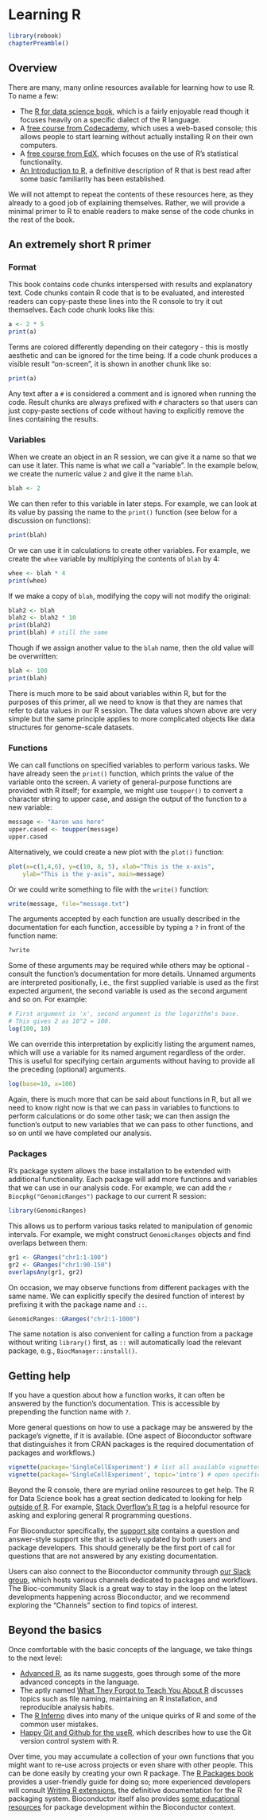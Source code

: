 # Learning R 

```r
library(rebook)
chapterPreamble()
```

## Overview

There are many, many online resources available for learning how to use R.
To name a few:

- The [R for data science book](https://r4ds.had.co.nz/), which is a fairly enjoyable read
though it focuses heavily on a specific dialect of the R language.
- A [free course from Codecademy](https://www.codecademy.com/learn/learn-r),
which uses a web-based console; this allows people to start learning without actually installing R on their own computers.
- A [free course from EdX](https://www.edx.org/course/statistics-and-r),
which focuses on the use of R's statistical functionality. 
- [An Introduction to R](https://cran.r-project.org/doc/manuals/R-intro.pdf),
a definitive description of R that is best read after some basic familiarity has been established. 

We will not attempt to repeat the contents of these resources here, as they already to a good job of explaining themselves.
Rather, we will provide a minimal primer to R to enable readers to make sense of the code chunks in the rest of the book.

## An extremely short R primer

### Format

This book contains code chunks interspersed with results and explanatory text.
Code chunks contain R code that is to be evaluated, and interested readers can copy-paste these lines into the R console to try it out themselves.
Each code chunk looks like this:

```r
a <- 2 * 5
print(a)
```

Terms are colored differently depending on their category - this is mostly aesthetic and can be ignored for the time being.
If a code chunk produces a visible result "on-screen", it is shown in another chunk like so:

```r
print(a)
```

Any text after a `#` is considered a comment and is ignored when running the code.
Result chunks are always prefixed with `#` characters so that users can just copy-paste sections of code without having to explicitly remove the lines containing the results.

### Variables

When we create an object in an R session, we can give it a name so that we can use it later.
This name is what we call a "variable".
In the example below, we create the numeric value `2` and give it the name `blah`. 

```r
blah <- 2
```

We can then refer to this variable in later steps.
For example, we can look at its value by passing the name to the `print()` function (see below for a discussion on functions):

```r
print(blah)
```

Or we can use it in calculations to create other variables.
For example, we create the `whee` variable by multiplying the contents of `blah` by 4:

```r
whee <- blah * 4
print(whee)
```

If we make a copy of `blah`, modifying the copy will not modify the original:

```r
blah2 <- blah
blah2 <- blah2 * 10
print(blah2) 
print(blah) # still the same
```

Though if we assign another value to the `blah` name, then the old value will be overwritten:

```r
blah <- 100
print(blah)
```

There is much more to be said about variables within R, but for the purposes of this primer, 
all we need to know is that they are names that refer to data values in our R session.
The data values shown above are very simple but the same principle applies to more complicated objects like data structures for genome-scale datasets.

### Functions

We can call functions on specified variables to perform various tasks.
We have already seen the `print()` function, which prints the value of the variable onto the screen.
A variety of general-purpose functions are provided with R itself;
for example, we might use `toupper()` to convert a character string to upper case, and assign the output of the function to a new variable:

```r
message <- "Aaron was here"
upper.cased <- toupper(message)
upper.cased
```

Alternatively, we could create a new plot with the `plot()` function:

```r
plot(x=c(1,4,6), y=c(10, 8, 5), xlab="This is the x-axis", 
    ylab="This is the y-axis", main=message)
```

Or we could write something to file with the `write()` function:

```r
write(message, file="message.txt")
```

The arguments accepted by each function are usually described in the documentation for each function, accessible by typing a `?` in front of the function name:

```r
?write
```

Some of these arguments may be required while others may be optional - consult the function's documentation for more details.
Unnamed arguments are interpreted positionally, i.e., the first supplied variable is used as the first expected argument, the second variable is used as the second argument and so on.
For example:

```r
# First argument is 'x', second argument is the logarithm's base.
# This gives 2 as 10^2 = 100.
log(100, 10)
```

We can override this interpretation by explicitly listing the argument names, which will use a variable for its named argument regardless of the order.
This is useful for specifying certain arguments without having to provide all the preceding (optional) arguments.

```r
log(base=10, x=100)
```

Again, there is much more that can be said about functions in R, 
but all we need to know right now is that we can pass in variables to functions to perform calculations or do some other task;
we can then assign the function's output to new variables that we can pass to other functions, and so on until we have completed our analysis.

### Packages

R's package system allows the base installation to be extended with additional functionality.
Each package will add more functions and variables that we can use in our analysis code. 
For example, we can add the `r Biocpkg("GenomicRanges")` package to our current R session:
    
```r
library(GenomicRanges)
```

This allows us to perform various tasks related to manipulation of genomic intervals.
For example, we might construct `GenomicRanges` objects and find overlaps between them:

```r
gr1 <- GRanges("chr1:1-100")
gr2 <- GRanges("chr1:90-150")
overlapsAny(gr1, gr2)
```

On occasion, we may observe functions from different packages with the same name.
We can explicitly specify the desired function of interest by prefixing it with the package name and `::`.

```r
GenomicRanges::GRanges("chr2:1-1000")
```

The same notation is also convenient for calling a function from a package without writing `library()` first,
as `::` will automatically load the relevant package, e.g., `BiocManager::install()`.

## Getting help

If you have a question about how a function works, it can often be answered by the function's documentation.
This is accessible by prepending the function name with `?`.

More general questions on how to use a package may be answered by the package's vignette, if it is available.
(One aspect of Bioconductor software that distinguishes it from CRAN packages is the required documentation of packages and workflows.)

```r
vignette(package='SingleCellExperiment') # list all available vignettes
vignette(package='SingleCellExperiment', topic='intro') # open specific vignette
```

Beyond the R console, there are myriad online resources to get help. 
The R for Data Science book has a great section dedicated to looking for help [outside of R](https://r4ds.had.co.nz/introduction.html#getting-help-and-learning-more). 
For example, [Stack Overflow's R tag](https://stackoverflow.com/questions/tagged/r) is a helpful resource for asking and exploring general R programming questions.
    
For Bioconductor specifically, the [support site](https://support.bioconductor.org/) contains a question and answer-style support site that is actively updated by both users and package developers.
This should generally be the first port of call for questions that are not answered by any existing documentation.

Users can also connect to the Bioconductor community through [our Slack group](https://bioc-community.herokuapp.com), which hosts various channels dedicated to packages and workflows. 
The Bioc-community Slack is a great way to stay in the loop on the latest developments happening across Bioconductor, and we recommend exploring the "Channels" section to find topics of interest. 

## Beyond the basics

Once comfortable with the basic concepts of the language, we take things to the next level:

- [Advanced R](https://adv-r.hadley.nz/), as its name suggests, goes through some of the more advanced concepts in the language.
- The aptly named [What They Forgot to Teach You About R](https://whattheyforgot.org/) discusses topics such as file naming, maintaining an R installation, and reproducible analysis habits.
- The [R Inferno](https://www.burns-stat.com/pages/Tutor/R_inferno.pdf) dives into many of the unique quirks of R and some of the common user mistakes.
- [Happy Git and Github for the useR](https://happygitwithr.com/), which describes how to use the Git version control system with R.

Over time, you may accumulate a collection of your own functions that you might want to re-use across projects or even share with other people.
This can be done easily by creating your own R package.
The [R Packages book](http://r-pkgs.had.co.nz/) provides a user-friendly guide for doing so;
more experienced developers will consult [Writing R extensions](https://cran.r-project.org/doc/manuals/r-release/R-exts.html), the definitive documentation for the R packaging system.
Bioconductor itself also provides [some educational resources](https://www.bioconductor.org/developers/) for package development within the Bioconductor context.
